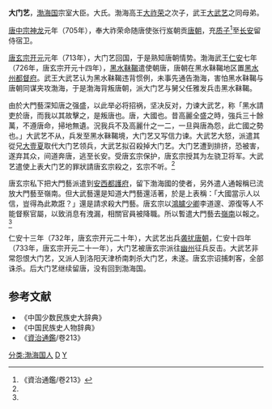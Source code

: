 '''大门艺'''，[[渤海国|渤海国]]宗室大臣。大氏。渤海高王[[大祚荣|大祚荣]]之次子，武王[[大武艺|大武艺]]之同母弟。

[[唐中宗|唐中宗]][[神龙|神龙]]元年（705年），奉大祚荣命随唐使张行岌朝贡[[唐朝|唐朝]]，充[[質子_(東亞政治)|质子]]<ref name="#1">《資治通鑑/卷213》</ref>至[[长安|长安]]留侍宿卫。

[[唐玄宗|唐玄宗]][[开元|开元]]元年（713年），大门艺回国，于是熟知唐朝情势。渤海武王[[仁安|仁安]]七年（726年，唐玄宗开元十四年），[[黑水靺鞨|黑水靺鞨]]遣使朝唐，唐朝在黑水靺鞨地区置[[黑水州都督府|黑水州都督府]]。武王大武艺认为黑水靺鞨违背惯例，未事先通告渤海，害怕黑水靺鞨与唐朝同谋夹攻渤海，于是渤海背叛唐朝，派大门艺与舅父任雅发兵击黑水靺鞨。

由於大門藝深知唐之强盛，以此举必将招祸，坚决反对，力谏大武艺，称「黑水請吏於唐，而我以其故擊之，是叛唐也。唐，大國也。昔高麗全盛之時，強兵三十餘萬，不遵唐命，掃地無遺。況我兵不及高麗什之一二，一旦與唐為怨，此亡國之勢也。」大武艺不从，兵发至黑水靺鞨境，大门艺又写信力谏。大武艺大怒，派遣其從兄[[大壹夏|大壹夏]]取代大门艺领兵，大武艺拟召殺掉大门艺。大门艺遭到排挤，恐被害，遂弃其众，间道奔唐，逃至长安。受唐玄宗保护，唐玄宗授其为左骁卫将军。大武艺遣使上表大门艺的罪狀請唐玄宗殺之，玄宗不听。<ref name="#1"/>

唐玄宗私下把大門藝派遣到[[安西都護府|安西都護府]]，留下渤海國的使者，另外遣人通報稱已流放大門藝至嶺南。但大武藝還是知道大門藝還活著，於是上表稱：「大國當示人以信，豈得為此欺誑？」還是請求殺大門藝。唐玄宗以[[鴻臚卿|鴻臚少卿]]李道邃、源復等人不能督察官屬，以致消息有洩漏，相關官員被降職。所以暫遣大門藝去[[嶺南|嶺南]]以報之。<ref name="#1"/>

仁安十三年（732年，唐玄宗开元二十年），大武艺出兵[[海唐战争|袭扰唐朝]]，仁安十四年（733年，唐玄宗开元二十一年），大门艺被唐玄宗派往[[幽州|幽州]]征兵反击。大武艺非常怨恨大门艺，又派人到洛阳天津桥南刺杀大门艺，未遂。唐玄宗诏捕刺客，全部诛杀。后大门艺继续留唐，没有回到渤海国。
==参考文献==
* 《中国少数民族史大辞典》
* 《中国民族史人物辞典》
*《[[資治通鑑|資治通鑑]]/卷213》
[[分类:渤海国人|分类:渤海国人]]
[[分类:唐朝将军|D]]
[[分类:大姓|Y]]